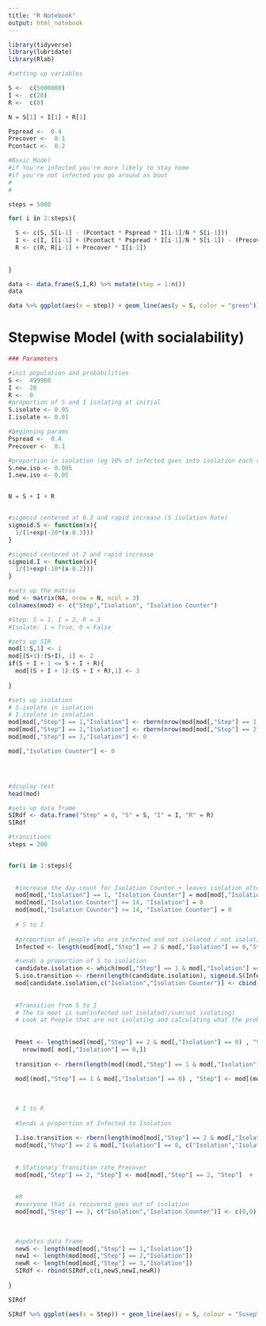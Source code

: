 ```yaml
---
title: "R Notebook"
output: html_notebook
---
```


```r
library(tidyverse)
library(lubridate)
library(Rlab)
```

```r
#setting up variables

S <-  c(5000000)
I <-  c(20)
R <-  c(0)

N = S[1] + I[1] + R[1]

Pspread <-  0.4
Precover <-  0.1
Pcontact <-  0.2
```

```r

#Basic Model
#if You're infected you're more likely to stay home
#if you're not infected you go around as bout
#
#

steps = 5000

for( i in 2:steps){

  S <- c(S, S[i-1] - (Pcontact * Pspread * I[i-1]/N * S[i-1]))
  I <- c(I, I[i-1] + (Pcontact * Pspread * I[i-1]/N * S[i-1]) - (Precover * I[i-1]))
  R <- c(R, R[i-1] + Precover * I[i-1])
  
  
}

data <- data.frame(S,I,R) %>% mutate(step = 1:n())
data
```

```r
data %>% ggplot(aes(x = step)) + geom_line(aes(y = S, color = "green")) + geom_line(aes(y = I, color = "yellow")) + geom_line(aes(y = R, color = "red")) + xlim(0,200)
```


# Stepwise Model (with socialability)

```r
### Parameters

#init population and probabilities
S <-  499980
I <-  20
R <-  0
#proportion of S and I isolating at initial
S.isolate <- 0.05
I.isolate <- 0.01

#beginning params
Pspread <-  0.4
Precover <-  0.1

#proportion in isolation (eg 10% of infected goes into isolation each round)
S.new.iso <- 0.005
I.new.iso <- 0.05


N = S + I + R


#sigmoid centered at 0.3 and rapid increase (S isolation Rate)
sigmoid.S <- function(x){
  1/(1+exp(-20*(x-0.3)))
}

#sigmoid centered at 2 and rapid increase
sigmoid.I <- function(x){
  1/(1+exp(-10*(x-0.2)))
}

```


```r
#sets up the matrix 
mod <- matrix(NA, nrow = N, ncol = 3)
colnames(mod) <- c("Step","Isolation", "Isolation Counter")

#Step: S = 1, I = 2, R = 3
#Isolate: 1 = True, 0 = False

#sets up SIR
mod[1:S,1] <- 1
mod[(S+1):(S+I), 1] <- 2
if(S + I + 1 <= S + I + R){
  mod[(S + I + 1):(S + I + R),1] <- 3
  
}

#sets up isolation
# S.isolate in isolation
# I.isolate in isolation
mod[mod[,"Step"] == 1,"Isolation"] <- rbern(nrow(mod[mod[,"Step"] == 1,]), S.isolate)
mod[mod[,"Step"] == 2,"Isolation"] <- rbern(nrow(mod[mod[,"Step"] == 2,]), I.isolate)
mod[mod[,"Step"] == 3,"Isolation"] <- 0

mod[,"Isolation Counter"] <- 0




#display test
head(mod)

#sets up data frame
SIRdf <- data.frame("Step" = 0, "S" = S, "I" = I, "R" = R)
SIRdf
```



```r
#transitions
steps = 200


for(i in 1:steps){
  
  
  #increase the day count for Isolation Counter + leaves isolation after 14 days
  mod[mod[,"Isolation"] == 1, "Isolation Counter"] = mod[mod[,"Isolation"] == 1, "Isolation Counter"] + 1
  mod[mod[,"Isolation Counter"] >= 14, "Isolation"] = 0
  mod[mod[,"Isolation Counter"] >= 14, "Isolation Counter"] = 0
  
  # S to I
  
  #proportion of people who are infected and not isolated / not isolating
  Infected <- length(mod[mod[,"Step"] == 2 & mod[,"Isolation"] == 0,"Step"])/nrow(mod[mod[,"Isolation"] == 0,])

  #sends a proportion of S to isolation
  candidate.isolation <- which(mod[,"Step"] == 1 & mod[,"Isolation"] == 0)
  S.iso.transition <- rbern(length(candidate.isolation), sigmoid.S(Infected))
  mod[candidate.isolation,c("Isolation","Isolation Counter")] <- cbind(S.iso.transition,S.iso.transition)
  
  
  #Transition from S to I 
  # The to meet is sum(infected not isolated)/sum(not isolating)
  # Look at People that are not isolating and calculating what the probability of them meeting is
  
  
  Pmeet <- length(mod[(mod[,"Step"] == 2 & mod[,"Isolation"] == 0) , "Step"])/
    nrow(mod[ mod[,"Isolation"] == 0,])
            
  transition <- rbern(length(mod[(mod[,"Step"] == 1 & mod[,"Isolation"] == 0) , "Step"]), Pspread * Pmeet)
  
  mod[(mod[,"Step"] == 1 & mod[,"Isolation"] == 0) , "Step"] <- mod[(mod[,"Step"] == 1 & mod[,"Isolation"] == 0) , "Step"]  +  transition
  
  
  
  # I to R
  
  #Sends a proportion of Infected to Isolation
  
  I.iso.transition <- rbern(length(mod[mod[,"Step"] == 2 & mod[,"Isolation"] == 0, "Isolation"]), sigmoid.I(Infected))
  mod[mod[,"Step"] == 2 & mod[,"Isolation"] == 0, c("Isolation","Isolation Counter")] <- cbind(I.iso.transition,I.iso.transition)
  
  
  # Stationary Transition rate Precover
  mod[mod[,"Step"] == 2, "Step"] <- mod[mod[,"Step"] == 2, "Step"]  +  rbern(length(mod[mod[,"Step"] == 2, "Step"]), Precover)
  
  
  #R
  #everyone that is recovered goes out of isolation
  mod[mod[,"Step"] == 3, c("Isolation","Isolation Counter")] <- c(0,0)
  
  
  
  #updates data frame
  newS <- length(mod[mod[,"Step"] == 1,"Isolation"])
  newI <- length(mod[mod[,"Step"] == 2,"Isolation"])
  newR <- length(mod[mod[,"Step"] == 3,"Isolation"])
  SIRdf <- rbind(SIRdf,c(i,newS,newI,newR))
  
}

SIRdf
```

```r
SIRdf %>% ggplot(aes(x = Step)) + geom_line(aes(y = S, colour = "Suseptible")) + geom_line(aes(y = I, colour = "Infected")) + geom_line(aes(y = R, colour = "Recovered")) + xlim(0,200)


```









